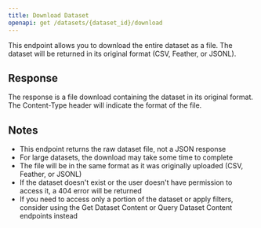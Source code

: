 ```yaml
---
title: Download Dataset
openapi: get /datasets/{dataset_id}/download
---
```


This endpoint allows you to download the entire dataset as a file. The dataset will be returned in its original format (CSV, Feather, or JSONL).

## Response

The response is a file download containing the dataset in its original format. The Content-Type header will indicate the format of the file.

## Notes

- This endpoint returns the raw dataset file, not a JSON response
- For large datasets, the download may take some time to complete
- The file will be in the same format as it was originally uploaded (CSV, Feather, or JSONL)
- If the dataset doesn't exist or the user doesn't have permission to access it, a 404 error will be returned
- If you need to access only a portion of the dataset or apply filters, consider using the Get Dataset Content or Query Dataset Content endpoints instead